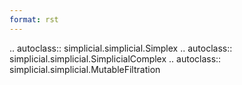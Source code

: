 ```yaml
---
format: rst 
---
```


.. autoclass:: simplicial.simplicial.Simplex 
.. autoclass:: simplicial.simplicial.SimplicialComplex 
.. autoclass:: simplicial.simplicial.MutableFiltration 